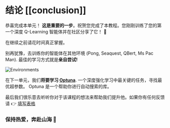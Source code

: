 # 结论 [[conclusion]]

恭喜完成本单元！ **这是重要的一步**。祝贺您完成了本教程。您刚刚训练了您的第一个深度 Q-Learning 智能体并在社区分享了它！ 🥳

在继续之前请花时间真正掌握。

别再犹豫，去训练你的智能体在其他环境 (Pong, Seaquest, QBert, Ms Pac Man). 最佳的学习方式就是**亲自尝试!**

<img src="https://huggingface.co/datasets/huggingface-deep-rl-course/course-images/resolve/main/en/unit4/atari-envs.gif" alt="Environments"/>


在下一单元，我们**将要学习 [Optuna](https://optuna.org/)**. 一个深度强化学习中最关键的任务，寻找最优超参数。 Optuna 是一个帮助你进行自动搜索的库。

最后我们很乐意去听听你对于该课程的想法来帮助我们提升他。如果你有任何反馈请 👉 [填写表格](https://forms.gle/BzKXWzLAGZESGNaE9)

### 保持热爱，奔赴山海 🤗

